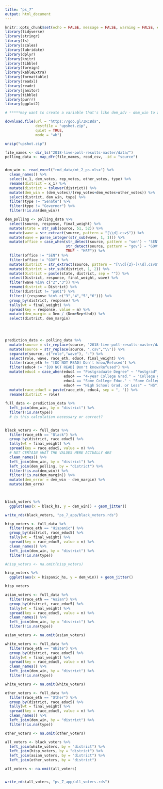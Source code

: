 ```yaml
---
title: "ps_7"
output: html_document
---
```


```r
knitr::opts_chunk$set(echo = FALSE, message = FALSE, warning = FALSE, error = FALSE)
library(tidyverse)
library(stringr)
library(fs)
library(scales)
library(lubridate)
library(dplyr)
library(knitr)
library(tibble)
library(foreign)
library(kableExtra)
library(formattable)
library(readxl)
library(readr)
library(janitor)
library(tibble)
library(purrr)
library(ggplot2)

# *****may want to create a variable that's like dem_adv - dem_win to adhere to prompt*****

download.file(url = "https://goo.gl/ZRCBda",
              destfile = "upshot.zip", 
              quiet = TRUE,
              mode = "wb")

unzip("upshot.zip") 

file_names <- dir_ls("2018-live-poll-results-master/data/")
polling_data <- map_dfr(file_names, read_csv, .id = "source")


dem_win <- read_excel("rmd_data/mt_2_ps.xlsx") %>% 
  clean_names() %>% 
  select(x_1, dem_votes, rep_votes, other_votes, type) %>% 
  rename(district = x_1) %>% 
  mutate(district = tolower(district)) %>% 
  mutate(dem_win = (dem_votes)/(rep_votes+dem_votes+other_votes)) %>% 
  select(district, dem_win, type) %>% 
  filter(type != "Senate") %>% 
  filter(type != "Governor") %>% 
  filter(!is.na(dem_win))

dem_polling <- polling_data %>% 
  select(source, response, final_weight) %>% 
  mutate(state = str_sub(source, 51, 52)) %>%
  mutate(wave = str_extract(source, pattern = "[\\d].csv$")) %>% 
  mutate(wave = parse_integer(str_sub(wave, 1, 1))) %>% 
  mutate(office = case_when(str_detect(source, pattern = "sen") ~ "SEN",
                            str_detect(source, pattern = "gov") ~ "GOV",
                            TRUE ~ "HSE")) %>% 
  filter(office != "SEN") %>% 
  filter(office != "GOV") %>% 
  mutate(district = str_extract(source, pattern = "[\\d]{2}-[\\d].csv$")) %>% 
  mutate(district = str_sub(district, 1, 2)) %>% 
  mutate(District = paste(state, district, sep = "")) %>%  
  select(District, response, final_weight, wave) %>% 
  filter(wave %in% c("2","3")) %>% 
  rename(district = District) %>% 
  filter(district != "pa01") %>% 
  filter(!(response %in% c("3","4","5","6"))) %>% 
  group_by(district, response) %>% 
  tally(wt = final_weight) %>% 
  spread(key = response, value = n) %>% 
  mutate(dem_margin = Dem / (Dem+Rep+Und)) %>% 
  select(district, dem_margin)


  

prediction_data <- polling_data %>% 
  mutate(source = str_replace(source, "2018-live-poll-results-master/data/elections-poll-","\\")) %>% 
  mutate(source = str_replace(source, ".csv","\\")) %>% 
  separate(source, c("role","wave"), "-") %>% 
  select(role, wave, race_eth, educ4, final_weight) %>% 
  filter(race_eth != "[DO NOT READ] Don't know/Refused") %>% 
  filter(educ4 != "[DO NOT READ] Don't know/Refused") %>% 
  mutate(educ4 = case_when(educ4 == "Postgraduate Degree" ~ "Postgrad",
                           educ4 == "4-year College Grad." ~ "College grad",
                           educ4 == "Some College Educ." ~ "Some College",
                           educ4 == "High School Grad. or Less" ~ "HS")) %>% 
  mutate(race_educ5 = paste(race_eth, educ4, sep = ", ")) %>% 
  rename(district = role)
  
full_data <- prediction_data %>%   
  left_join(dem_win, by = "district") %>% 
  filter(!is.na(type)) 
  # is this calculation necessary or correct?
 

black_voters <- full_data %>% 
  filter(race_eth == "Black") %>% 
  group_by(district, race_educ5) %>% 
  tally(wt = final_weight) %>% 
  spread(key = race_educ5, value = n) %>% 
  # NOT CERTAIN WHAT THE VALUES HERE ACTUALLY ARE
  clean_names() %>% 
  left_join(dem_win, by = "district") %>% 
  left_join(dem_polling, by = "district") %>% 
  filter(!is.na(dem_win)) %>% 
  filter(!is.na(dem_margin)) %>% 
  mutate(dem_error = dem_win - dem_margin) %>% 
  mutate(dem_erro)
  


black_voters %>% 
  ggplot(aes(x = black_hs, y = dem_win)) + geom_jitter()

write_rds(black_voters, "ps_7_app/black_voters.rds")

hisp_voters <- full_data %>% 
  filter(race_eth == "Hispanic") %>% 
  group_by(district, race_educ5) %>% 
  tally(wt = final_weight) %>% 
  spread(key = race_educ5, value = n) %>% 
  clean_names() %>% 
  left_join(dem_win, by = "district") %>% 
  filter(!is.na(type)) 

#hisp_voters <- na.omit(hisp_voters)

hisp_voters %>% 
  ggplot(aes(x = hispanic_hs, y = dem_win)) + geom_jitter()

hisp_voters

asian_voters <- full_data %>% 
  filter(race_eth == "Asian") %>% 
  group_by(district, race_educ5) %>% 
  tally(wt = final_weight) %>% 
  spread(key = race_educ5, value = n) %>% 
  clean_names() %>% 
  left_join(dem_win, by = "district") %>% 
  filter(!is.na(type)) 

asian_voters <- na.omit(asian_voters)

white_voters <- full_data %>% 
  filter(race_eth == "White") %>% 
  group_by(district, race_educ5) %>% 
  tally(wt = final_weight) %>% 
  spread(key = race_educ5, value = n) %>% 
  clean_names() %>% 
  left_join(dem_win, by = "district") %>% 
  filter(!is.na(type)) 

white_voters <- na.omit(white_voters)

other_voters <- full_data %>% 
  filter(race_eth == "Other") %>% 
  group_by(district, race_educ5) %>% 
  tally(wt = final_weight) %>% 
  spread(key = race_educ5, value = n) %>% 
  clean_names() %>% 
  left_join(dem_win, by = "district") %>% 
  filter(!is.na(type)) 

other_voters <- na.omit(other_voters)

all_voters <- black_voters %>% 
  left_join(white_voters, by = "district") %>% 
  left_join(hisp_voters, by = "district") %>% 
  left_join(asian_voters, by = "district") %>% 
  left_join(other_voters, by = "district") 

all_voters <- na.omit(all_voters)


write_rds(all_voters, "ps_7_app/all_voters.rds")



```


